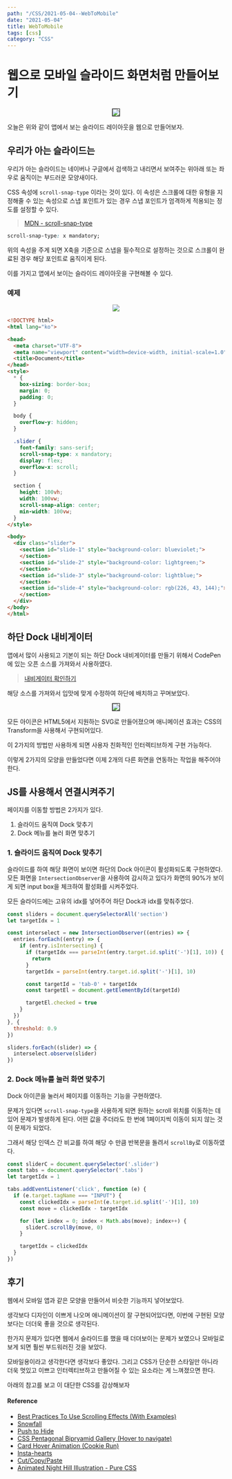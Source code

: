 ---
path: "/CSS/2021-05-04--WebToMobile"
date: "2021-05-04"
title: WebToMobile
tags: [css]
category: "CSS"
---

# 웹으로 모바일 슬라이드 화면처럼 만들어보기

<div align="center">
  <image style="border: 1px solid black" src="../assets/gif/MobileCSS.gif"/>
</div>

오늘은 위와 같이 앱에서 보는 슬라이드 레이아웃을 웹으로 만들어보자.

## 우리가 아는 슬라이드는

우리가 아는 슬라이드는 네이버나 구글에서 검색하고 내리면서 보여주는 위아래 또는 좌우로 움직이는 부드러운 모양새이다.

CSS 속성에 `scroll-snap-type` 이라는 것이 있다.
이 속성은 스크롤에 대한 유형을 지정해줄 수 있는 속성으로 스냅 포인트가 있는 경우 스냅 포인트가 엄격하게 적용되는 정도를 설정할 수 있다.

> [MDN - scroll-snap-type](https://developer.mozilla.org/en-US/docs/Web/CSS/scroll-snap-type)

```css
scroll-snap-type: x mandatory;
```

위의 속성을 주게 되면 X축을 기준으로 스냅을 필수적으로 설정하는 것으로 스크롤이 완료된 경우 해당 포인트로 움직이게 된다.

이를 가지고 앱에서 보이는 슬라이드 레이아웃을 구현해볼 수 있다.

### 예제

<div align="center">
  <image src="../assets/gif/MobileLayout.gif"/>
</div>

```html
<!DOCTYPE html>
<html lang="ko">

<head>
  <meta charset="UTF-8">
  <meta name="viewport" content="width=device-width, initial-scale=1.0">
  <title>Document</title>
</head>
<style>
  * {
    box-sizing: border-box;
    margin: 0;
    padding: 0;
  }

  body {
    overflow-y: hidden;
  }

  .slider {
    font-family: sans-serif;
    scroll-snap-type: x mandatory;
    display: flex;
    overflow-x: scroll;
  }

  section {
    height: 100vh;
    width: 100vw;
    scroll-snap-align: center;
    min-width: 100vw;
  }
</style>

<body>
  <div class="slider">
    <section id="slide-1" style="background-color: blueviolet;">
    </section>
    <section id="slide-2" style="background-color: lightgreen;">
    </section>
    <section id="slide-3" style="background-color: lightblue;">
    </section>
    <section id="slide-4" style="background-color: rgb(226, 43, 144);">
    </section>
  </div>
</body>
</html>
```

## 하단 Dock 내비게이터

앱에서 많이 사용되고 기본이 되는 하단 Dock 내비게이터를 만들기 위해서 CodePen에 있는 오픈 소스를 가져와서 사용하였다.

> [내비게이터 확인하기](https://codepen.io/milanraring/pen/qBEPzKB?utm_campaign=CSS%20Animation%20Weekly&utm_medium=email&utm_source=Revue%20newsletter)

해당 소스를 가져와서 입맛에 맞게 수정하여 하단에 배치하고 꾸며보았다.

<div align="center">
  <image style="border: 1px solid black" src="../assets/gif/MobileDock.gif"/>
</div>

모든 아이콘은 HTML5에서 지원하는 SVG로 만들어졌으며 애니메이션 효과는 CSS의 Transform을 사용해서 구현되어있다.

이 2가지의 방법만 사용하게 되면 사용자 친화적인 인터렉티브하게 구현 가능하다.

이렇게 2가지의 모양을 만들었다면 이제 2개의 다른 화면을 연동하는 작업을 해주어야 한다.

## JS를 사용해서 연결시켜주기

페이지를 이동할 방법은 2가지가 있다.

1. 슬라이드 움직여 Dock 맞추기
2. Dock 메뉴를 눌러 화면 맞추기

### 1. 슬라이드 움직여 Dock 맞추기

슬라이드를 하여 해당 화면이 보이면 하단의 Dock 아이콘이 활성화되도록 구현하였다. 모든 화면을 `IntersectionObserver`을 사용하여 감시하고 있다가 화면의 90%가 보이게 되면 input box을 체크하여 활성화를 시켜주었다.

모든 슬라이드에는 고유의 idx를 넣어주어 하단 Dock과 idx를 맞춰주었다.

```js
const sliders = document.querySelectorAll('section')
let targetIdx = 1

const interselect = new IntersectionObserver((entries) => {
  entries.forEach((entry) => {
    if (entry.isIntersecting) {
      if (targetIdx === parseInt(entry.target.id.split('-')[1], 10)) {
        return
      }
      targetIdx = parseInt(entry.target.id.split('-')[1], 10)

      const targetId = 'tab-0' + targetIdx
      const targetEl = document.getElementById(targetId)

      targetEl.checked = true
    }
  })
}, {
  threshold: 0.9
})

sliders.forEach((slider) => {
  interselect.observe(slider)
})
```

### 2. Dock 메뉴를 눌러 화면 맞추기

Dock 아이콘을 눌러서 페이지를 이동하는 기능을 구현하였다.

문제가 있다면 `scroll-snap-type`을 사용하게 되면 원하는 scroll 위치를 이동하는 데 있어 문제가 발생하게 된다. 어떤 값을 주더라도 한 번에 1페이지씩 이동이 되지 않는 것이 문제가 되었다.

그래서 해당 인덱스 간 비교를 하여 해당 수 만큼 반복문을 돌려서 `scrollBy`로 이동하였다.

```js
const sliderC = document.querySelector('.slider')
const tabs = document.querySelector('.tabs')
let targetIdx = 1

tabs.addEventListener('click', function (e) {
  if (e.target.tagName === "INPUT") {
    const clickedIdx = parseInt(e.target.id.split('-')[1], 10)
    const move = clickedIdx - targetIdx

    for (let index = 0; index < Math.abs(move); index++) {
      sliderC.scrollBy(move, 0)
    }

    targetIdx = clickedIdx
  }
})
```

## 후기

웹에서 모바일 앱과 같은 모양을 만들어서 비슷한 기능까지 넣어보았다.

생각보다 디자인이 이쁘게 나오며 애니메이션이 잘 구현되어있다면, 이번에 구현된 모양보다는 더더욱 좋을 것으로 생각된다.

한가지 문제가 있다면 웹에서 슬라이드를 했을 때 더뎌보이는 문제가 보였으나 모바일로 보게 되면 훨씬 부드워러진 것을 보았다.

모바일용이라고 생각한다면 생각보다 좋았다. 그리고 CSS가 단순한 스타일만 아니라 더욱 멋있고 이쁘고 인터렉티브하고 만들어질 수 있는 요소라는 게 느껴졌으면 한다.

아래의 참고를 보고 이 대단한 CSS를 감상해보자

#### Reference

- [Best Practices To Use Scrolling Effects (With Examples)](https://uxplanet.org/best-practices-to-use-scrolling-effects-with-examples-a448ac761bb9)
- [Snowfall](https://codepen.io/shubniggurath/full/WgJZJo?utm_campaign=CSS%20Animation%20Weekly&utm_medium=email&utm_source=Revue%20newsletter)
- [Push to Hide](https://codepen.io/eliortabeka/pen/wXwPeb?utm_campaign=CSS%20Animation%20Weekly&utm_medium=email&utm_source=Revue%20newsletter)
- [CSS Pentagonal Bipryamid Gallery (Hover to navigate)](https://codepen.io/jh3y/pen/PowLmMX?utm_campaign=CSS%20Animation%20Weekly&utm_medium=email&utm_source=Revue%20newsletter)
- [Card Hover Animation (Cookie Run)](https://codepen.io/richard_w_here/pen/eYmXZMN?utm_campaign=CSS%20Animation%20Weekly&utm_medium=email&utm_source=Revue%20newsletter)
- [Insta-hearts](https://codepen.io/chrisgannon/details/BaNyWyd?utm_campaign=CSS%20Animation%20Weekly&utm_medium=email&utm_source=Revue%20newsletter)
- [Cut/Copy/Paste](https://codepen.io/cobra_winfrey/full/abzqxVr?utm_campaign=CSS%20Animation%20Weekly&utm_medium=email&utm_source=Revue%20newsletter)
- [Animated Night Hill Illustration - Pure CSS](https://codepen.io/aybukeceylan/pen/OJJzXde?utm_campaign=CSS%20Animation%20Weekly&utm_medium=email&utm_source=Revue%20newsletter)

